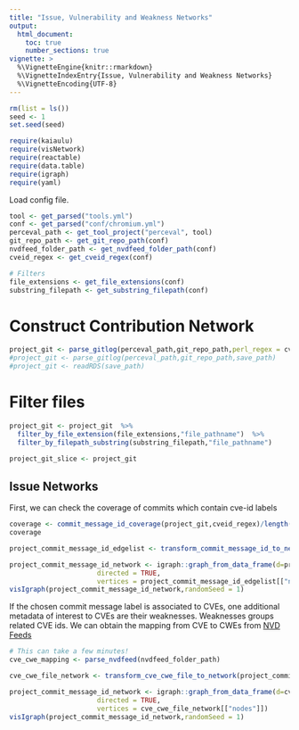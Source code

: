 ```yaml
---
title: "Issue, Vulnerability and Weakness Networks"
output: 
  html_document:
    toc: true
    number_sections: true
vignette: >
  %\VignetteEngine{knitr::rmarkdown}
  %\VignetteIndexEntry{Issue, Vulnerability and Weakness Networks}
  %\VignetteEncoding{UTF-8}
---
```


```r
rm(list = ls())
seed <- 1
set.seed(seed)
```

```r
require(kaiaulu)
require(visNetwork)
require(reactable)
require(data.table)
require(igraph)
require(yaml)
```

Load config file.

```r
tool <- get_parsed("tools.yml")
conf <- get_parsed("conf/chromium.yml")
perceval_path <- get_tool_project("perceval", tool)
git_repo_path <- get_git_repo_path(conf)
nvdfeed_folder_path <- get_nvdfeed_folder_path(conf)
cveid_regex <- get_cveid_regex(conf)

# Filters
file_extensions <- get_file_extensions(conf)
substring_filepath <- get_substring_filepath(conf)
```

# Construct Contribution Network

```r
project_git <- parse_gitlog(perceval_path,git_repo_path,perl_regex = cveid_regex)
#project_git <- parse_gitlog(perceval_path,git_repo_path,save_path)
#project_git <- readRDS(save_path)
```

# Filter files

```r
project_git <- project_git  %>%
  filter_by_file_extension(file_extensions,"file_pathname")  %>% 
  filter_by_filepath_substring(substring_filepath,"file_pathname")
```


```r
project_git_slice <- project_git
```

## Issue Networks

First, we can check the coverage of commits which contain cve-id labels

```r
coverage <- commit_message_id_coverage(project_git,cveid_regex)/length(unique(project_git$data.commit))
coverage
```


```r
project_commit_message_id_edgelist <- transform_commit_message_id_to_network(project_git,commit_message_id_regex = cveid_regex)

project_commit_message_id_network <- igraph::graph_from_data_frame(d=project_commit_message_id_edgelist[["edgelist"]], 
                      directed = TRUE, 
                      vertices = project_commit_message_id_edgelist[["nodes"]])
visIgraph(project_commit_message_id_network,randomSeed = 1)
```
If the chosen commit message label is associated to CVEs, one additional metadata of interest to CVEs are their weaknesses. Weaknesses groups related CVE ids. We can obtain the mapping from CVE to CWEs from [NVD Feeds](https://nvd.nist.gov/vuln/data-feeds)

```r
# This can take a few minutes!
cve_cwe_mapping <- parse_nvdfeed(nvdfeed_folder_path)
```

```r
cve_cwe_file_network <- transform_cve_cwe_file_to_network(project_commit_message_id_edgelist,cve_cwe_mapping)
```


```r
project_commit_message_id_network <- igraph::graph_from_data_frame(d=cve_cwe_file_network[["edgelist"]], 
                      directed = TRUE, 
                      vertices = cve_cwe_file_network[["nodes"]])
visIgraph(project_commit_message_id_network,randomSeed = 1)
```


